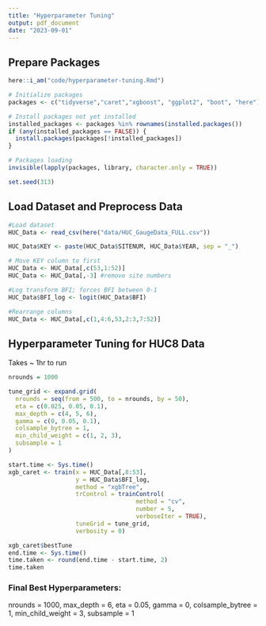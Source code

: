 ```yaml
---
title: "Hyperparameter Tuning"
output: pdf_document
date: "2023-09-01"
---
```


## Prepare Packages

```r
here::i_am("code/hyperparameter-tuning.Rmd")

# Initialize packages
packages <- c("tidyverse","caret","xgboost", "ggplot2", "boot", "here")

# Install packages not yet installed
installed_packages <- packages %in% rownames(installed.packages())
if (any(installed_packages == FALSE)) {
  install.packages(packages[!installed_packages])
}

# Packages loading
invisible(lapply(packages, library, character.only = TRUE))

set.seed(313)
```

## Load Dataset and Preprocess Data

```r
#Load dataset
HUC_Data <- read_csv(here("data/HUC_GaugeData_FULL.csv"))

HUC_Data$KEY <- paste(HUC_Data$SITENUM, HUC_Data$YEAR, sep = "_")

# Move KEY column to first
HUC_Data <- HUC_Data[,c(53,1:52)]
HUC_Data <- HUC_Data[,-3] #remove site numbers

#Log transform BFI; forces BFI between 0-1
HUC_Data$BFI_log <- logit(HUC_Data$BFI)

#Rearrange columns
HUC_Data <- HUC_Data[,c(1,4:6,53,2:3,7:52)]
```

## Hyperparameter Tuning for HUC8 Data

Takes \~ 1hr to run

```r
nrounds = 1000

tune_grid <- expand.grid(
  nrounds = seq(from = 500, to = nrounds, by = 50),
  eta = c(0.025, 0.05, 0.1),
  max_depth = c(4, 5, 6),
  gamma = c(0, 0.05, 0.1),
  colsample_bytree = 1,
  min_child_weight = c(1, 2, 3),
  subsample = 1
)

start.time <- Sys.time()
xgb_caret <- train(x = HUC_Data[,8:53],
                   y = HUC_Data$BFI_log,
                   method = "xgbTree",
                   trControl = trainControl(
                                    method = "cv", 
                                    number = 5, 
                                    verboseIter = TRUE),
                   tuneGrid = tune_grid,
                   verbosity = 0)

xgb_caret$bestTune
end.time <- Sys.time()
time.taken <- round(end.time - start.time, 2)
time.taken
```

### Final Best Hyperparameters:

nrounds = 1000, max_depth = 6, eta = 0.05, gamma = 0, colsample_bytree =
1, min_child_weight = 3, subsample = 1
